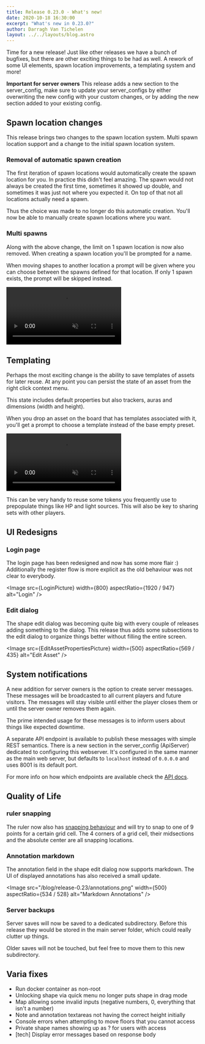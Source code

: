 ```yaml
---
title: Release 0.23.0 - What's new!
date: 2020-10-18 16:30:00
excerpt: "What's new in 0.23.0?"
author: Darragh Van Tichelen
layout: ../../layouts/blog.astro
---
```



Time for a new release! Just like other releases we have a bunch of bugfixes, but there are other exciting things to be had as well.
A rework of some UI elements, spawn location improvements, a templating system and more!

**Important for server owners** This release adds a new section to the server_config, make sure to update your server_configs by either overwriting the new config with your custom changes, or by adding the new section added to your existing config.

## Spawn location changes

This release brings two changes to the spawn location system. Multi spawn location support and a change to the initial spawn location system.

### Removal of automatic spawn creation

The first iteration of spawn locations would automatically create the spawn location for you.
In practice this didn't feel amazing. The spawn would not always be created the first time,
sometimes it showed up double, and sometimes it was just not where you expected it.
On top of that not all locations actually need a spawn.

Thus the choice was made to no longer do this automatic creation.
You'll now be able to manually create spawn locations where you want.

### Multi spawns

Along with the above change, the limit on 1 spawn location is now also removed.
When creating a spawn location you'll be prompted for a name.

When moving shapes to another location a prompt will be given where you can choose between the spawns defined for that location.
If only 1 spawn exists, the prompt will be skipped instead.

<video autoplay loop muted style="max-width: 680px;">
    <source src="/blog/release-0.23/spawn.webm" type="video/webm" />
    <source src="/blog/release-0.23/spawn.mp4" type="video/mp4" />
</video>

## Templating

Perhaps the most exciting change is the ability to save templates of assets for later reuse.
At any point you can persist the state of an asset from the right click context menu.

This state includes default properties but also trackers, auras and dimensions (width and height).

When you drop an asset on the board that has templates associated with it, you'll get a prompt to choose a template instead of the base empty preset.

<video autoplay loop muted style="max-width: 680px;">
    <source src="/blog/release-0.23/templates.webm" type="video/webm" />
    <source src="/blog/release-0.23/templates.mp4" type="video/mp4" />
</video>

This can be very handy to reuse some tokens you frequently use to prepopulate things like HP and light sources.
This will also be key to sharing sets with other players.

## UI Redesigns

### Login page

The login page has been redesigned and now has some more flair :)
Additionally the register flow is more explicit as the old behaviour was not clear to everybody.

<Image src={LoginPicture} width={800} aspectRatio={1920 / 947} alt="Login" />

### Edit dialog

The shape edit dialog was becoming quite big with every couple of releases adding something to the dialog.
This release thus adds some subsections to the edit dialog to organize things better without filling the entire screen.

<Image src={EditAssetPropertiesPicture} width={500} aspectRatio={569 / 435} alt="Edit Asset" />

## System notifications

A new addition for server owners is the option to create server messages.
These messages will be broadcasted to all current players and future visitors.
The messages will stay visible until either the player closes them or until the server owner removes them again.

The prime intended usage for these messages is to inform users about things like expected downtime.

A separate API endpoint is available to publish these messages with simple REST semantics.
There is a new section in the server_config (ApiServer) dedicated to configuring this webserver.
It's configured in the same manner as the main web server, but defaults to `localhost` instead of `0.0.0.0`
and uses 8001 is its default port.

For more info on how which endpoints are available check the [API docs](/docs/server/api/).

## Quality of Life

### ruler snapping

The ruler now also has [snapping behaviour](/docs/game/snapping/) and will try to snap to one of 9 points for a certain grid cell.
The 4 corners of a grid cell, their midsections and the absolute center are all snapping locations.

### Annotation markdown

The annotation field in the shape edit dialog now supports markdown.
The UI of displayed annotations has also received a small update.

<Image src="/blog/release-0.23/annotations.png" width={500} aspectRatio={534 / 528} alt="Markdown Annotations" />

### Server backups

Server saves will now be saved to a dedicated subdirectory.
Before this release they would be stored in the main server folder,
which could really clutter up things.

Older saves will not be touched, but feel free to move them to this new subdirectory.

## Varia fixes

-   Run docker container as non-root
-   Unlocking shape via quick menu no longer puts shape in drag mode
-   Map allowing some invalid inputs (negative numbers, 0, everything that isn't a number)
-   Note and annotation textareas not having the correct height initially
-   Console errors when attempting to move floors that you cannot access
-   Private shape names showing up as ? for users with access
-   [tech] Display error messages based on response body
